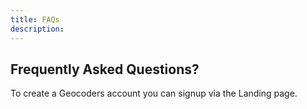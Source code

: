 ```yaml
---
title: FAQs
description:
---
```


## Frequently Asked Questions?
<AccordionGroup>
  <Accordion title="How do I create an Geocoders Account?">
  To create a Geocoders account you can signup via the Landing page.
  </Accordion>
<Accordion title="How to I visualise the results of the API?">
</Accordion>
</AccordionGroup>

